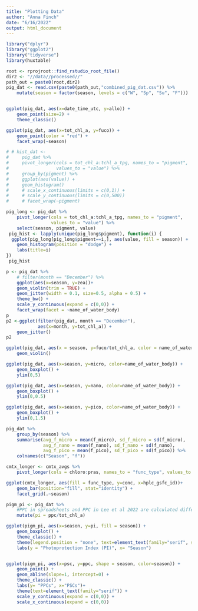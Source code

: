 ```yaml
---
title: "Plotting Data"
author: "Anna Finch"
date: "6/16/2022"
output: html_document
---
```


```r
library("dplyr")
library("ggplot2")
library("tidyverse")
library(huxtable)

root <- rprojroot::find_rstudio_root_file()
dir2 <- "//data//processed//"
path_out = paste0(root,dir2)
pig_dat <- read.csv(paste0(path_out,"combined_pig_dat.csv")) %>% 
    mutate(season = factor(season, levels = c("W", "Sp", "Su", "F")))



```

```r
ggplot(pig_dat, aes(x=date_time_utc, y=allo)) +
    geom_point(size=2) +
    theme_classic()
```

```r
ggplot(pig_dat, aes(x=tot_chl_a, y=fuco)) +
    geom_point(color = "red") +
    facet_wrap(~season)


```

```r
# # hist_dat <- 
#     pig_dat %>%
#     pivot_longer(cols = tot_chl_a:tchl_a_tpg, names_to = "pigment",
#                  values_to = "value") %>%
#     group_by(pigment) %>%
#     ggplot(aes(value)) +
#     geom_histogram() 
#     # scale_x_continuous(limits = c(0,1)) +
#     # scale_y_continuous(limits = c(0,500)) 
#     # facet_wrap(~pigment)

pig_long <- pig_dat %>%
    pivot_longer(cols = tot_chl_a:tchl_a_tpg, names_to = "pigment",
                 values_to = "value") %>%
    select(season, pigment, value)
 pig_hist <- lapply(unique(pig_long$pigment), function(i) {
  ggplot(pig_long[pig_long$pigment==i,], aes(value, fill = season)) +
    geom_histogram(position = "dodge") +
    labs(title=i)
})
 pig_hist
```

```r
p <- pig_dat %>% 
    # filter(month == "December") %>%
    ggplot(aes(x=season, y=zea))+
    geom_violin(trim = TRUE) +
    geom_jitter(width = 0.1, size=0.5, alpha = 0.5) +
    theme_bw() +
    scale_y_continuous(expand = c(0,0)) +
    facet_wrap(facet = ~name_of_water_body)
p
p2 <-ggplot(filter(pig_dat, month == "December"), 
            aes(x=month, y=tot_chl_a)) +
    geom_jitter()
p2

ggplot(pig_dat, aes(x = season, y=fuco/tot_chl_a, color = name_of_water_body)) +
    geom_violin()     
```


```r
ggplot(pig_dat, aes(x=season, y=micro, color=name_of_water_body)) +
    geom_boxplot() +
    ylim(0,5)

ggplot(pig_dat, aes(x=season, y=nano, color=name_of_water_body)) +
    geom_boxplot() +
    ylim(0,0.5)

ggplot(pig_dat, aes(x=season, y=pico, color=name_of_water_body)) +
    geom_boxplot() +
    ylim(0,1.5)

pig_dat %>% 
    group_by(season) %>% 
    summarise(avg_f_micro = mean(f_micro), sd_f_micro = sd(f_micro), 
              avg_f_nano = mean(f_nano), sd_f_nano = sd(f_nano),
              avg_f_pico = mean(f_pico), sd_f_pico = sd(f_pico)) %>% 
    colnames(c("Season", "f"))
```

```r
cmtx_longer <- cmtx_avgs %>% 
    pivot_longer(cols = chloro:pras, names_to = "func_type", values_to = "conc")

ggplot(cmtx_longer, aes(fill = func_type, y=conc, x=hplc_gsfc_id))+ 
    geom_bar(position="fill", stat="identity") +
    facet_grid(.~season)


```

```r
pigm_pi <- pig_dat %>% 
    #PPC in spreadsheets and PPC in Lee et al 2022 are calculated differently. Which should I use?
    mutate(pi = ppc/tot_chl_a)

ggplot(pigm_pi, aes(x=season, y=pi, fill = season)) +
    geom_boxplot() +
    theme_classic() +
    theme(legend.position = "none", text=element_text(family="serif", size=12)) +
    labs(y = "Photoprotection Index (PI)", x= "Season")


ggplot(pigm_pi, aes(x=psc, y=ppc, shape = season, color=season)) +
    geom_point() +
    geom_abline(slope=1, intercept=0) +
    theme_classic() +
    labs(y= "PPCs", x="PSCs")+
    theme(text=element_text(family="serif")) +
    scale_y_continuous(expand = c(0,0)) +
    scale_x_continuous(expand = c(0,0))
    
```


